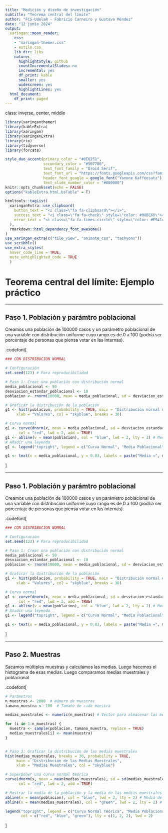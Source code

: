 ```yaml
---
title: "Medición y diseño de investigación"
subtitle: "Teorema central del límite"
author: "FCS-UdelaR - Fabricio Carneiro y Gustavo Méndez"
date: "12 junio 2024"
output:
  xaringan::moon_reader:
    css:
    - "xaringan-themer.css"
    - estilo.css
    lib_dir: libs
    nature:
      highlightStyle: github
      countIncrementalSlides: no
      incremental: yes
      df_print: kable
      smaller: yes
      widescreen: yes
      highlightLines: yes
  html_document:
    df_print: paged
---
```


class: inverse, center, middle

```r
library(xaringanthemer)
library(kableExtra)
library(xaringan)
library(xaringanExtra)
library(rio)
library(tidyverse)
library(forcats)

style_duo_accent(primary_color = "#0E6251",
                 secondary_color = "#507786",
                 text_font_family = "Droid Serif",
                 text_font_url = "https://fonts.googleapis.com/css?family=Droid+Serif:400,700,400italic",
                 header_font_google = google_font("Yanone Kaffeesatz"),
                 text_slide_number_color = "#000000")
knitr::opts_chunk$set(echo = FALSE)
options("kableExtra.html.bsTable" = T)

htmltools::tagList(
  xaringanExtra::use_clipboard(
    button_text = "<i class=\"fa fa-clipboard\"></i>",
    success_text = "<i class=\"fa fa-check\" style=\"color: #90BE6D\"></i>",
    error_text = "<i class=\"fa fa-times-circle\" style=\"color: #F94144\"></i>"
  ),
  rmarkdown::html_dependency_font_awesome()
)
use_xaringan_extra(c("tile_view", "animate_css", "tachyons"))
use_scribble()
use_extra_styles(
  hover_code_line = TRUE,         
  mute_unhighlighted_code = TRUE
  )  

```

# Teorema central del límite: Ejemplo práctico

---

## Paso 1. Población y parámtro poblacional

Creamos una población de 100000 casos y un parámetro poblacional de una variable con distribución uniforme cuyo rango es de 0 a 100 (podría ser porcentaje de personas que piensa votar en las internas).

.codefont[
```r
### CON DISTRIBUCION NOMRAL

# Configuración
set.seed(123) # Para reproducibilidad

# Paso 1: Crear una población con distribución normal
media_poblacional <- 50
desviacion_estandar_poblacional <- 10
poblacion <- rnorm(10000, mean = media_poblacional, sd = desviacion_estandar_poblacional) # Distribución normal

# Graficar la distribución de la población
g1 <- hist(poblacion, probability = TRUE, main = "Distribución normal de la Población",
     xlab = "Valores", col = "skyblue", breaks = 30)

# Curva normal
g1 <- curve(dnorm(x, mean = media_poblacional, sd = desviacion_estandar_poblacional), 
      col = "red", lwd = 2, add = TRUE)
g1 <- abline(v = mean(poblacion), col = "blue", lwd = 2, lty = 2) # Media de la población
# Añadir una leyenda
g1 <- legend("topright", legend = c("Curva Normal", "Media Poblacional"), col = c("red", "blue"), lwd = 2, lty = c(1, 2))

g1 <- text(x = media_poblacional, y = 0.03, labels = paste("Media =", media_poblacional), col = "blue", pos = 4)
```
]

---

## Paso 1. Población y parámtro poblacional

Creamos una población de 100000 casos y un parámetro poblacional de una variable con distribución uniforme cuyo rango es de 0 a 100 (podría ser porcentaje de personas que piensa votar en las internas).

.codefont[
```r
### CON DISTRIBUCION NOMRAL

# Configuración
set.seed(123) # Para reproducibilidad

# Paso 1: Crear una población con distribución normal
media_poblacional <- 50
desviacion_estandar_poblacional <- 10
poblacion <- rnorm(10000, mean = media_poblacional, sd = desviacion_estandar_poblacional) # Distribución normal

# Graficar la distribución de la población
g1 <- hist(poblacion, probability = TRUE, main = "Distribución normal de la Población",
     xlab = "Valores", col = "skyblue", breaks = 30)

# Curva normal
g1 <- curve(dnorm(x, mean = media_poblacional, sd = desviacion_estandar_poblacional), 
      col = "red", lwd = 2, add = TRUE)
g1 <- abline(v = mean(poblacion), col = "blue", lwd = 2, lty = 2) # Media de la población
# Añadir una leyenda
g1 <- legend("topright", legend = c("Curva Normal", "Media Poblacional"), col = c("red", "blue"), lwd = 2, lty = c(1, 2))

g1 <- text(x = media_poblacional, y = 0.03, labels = paste("Media =", media_poblacional), col = "blue", pos = 4)
```
]

---

## Paso 2. Muestras

Sacamos múltiples muestras y calculamos las medias.
Luego hacemos el histograma de esas medias.
Luego comparamos medias muestrales y poblacional

.codefont[
```r
# Parámetros
n_muestras <- 2000  # Número de muestras
tamano_muestra <- 100  # Tamaño de cada muestra

medias_muestrales <- numeric(n_muestras) # Vector para almacenar las medias muestrales

for (i in 1:n_muestras) {
  muestra <- sample(poblacion, tamano_muestra, replace = TRUE)
  medias_muestrales[i] <- mean(muestra)
}


# Paso 3: Graficar la distribución de las medias muestrales
hist(medias_muestrales, breaks = 30, probability = TRUE, 
     main = "Distribución de las Medias Muestrales", 
     xlab = "Medias Muestrales", col = "skyblue")

# Superponer una curva normal teórica
curve(dnorm(x, mean = mean(medias_muestrales), sd = sd(medias_muestrales)), 
      col = "red", lwd = 2, add = TRUE)

# Mostrar la media de la población y la media de las medias muestrales
abline(v = mean(poblacion), col = "blue", lwd = 2, lty = 2) # Media de la población
abline(v = mean(medias_muestrales), col = "green", lwd = 2, lty = 2) # Media de las medias muestrales

legend("topright", legend = c("Curva Normal Teórica", "Media Poblacional", "Media de Medias Muestrales"),
       col = c("red", "blue", "green"), lty = c(1, 2, 2), lwd = 2)
```
]



